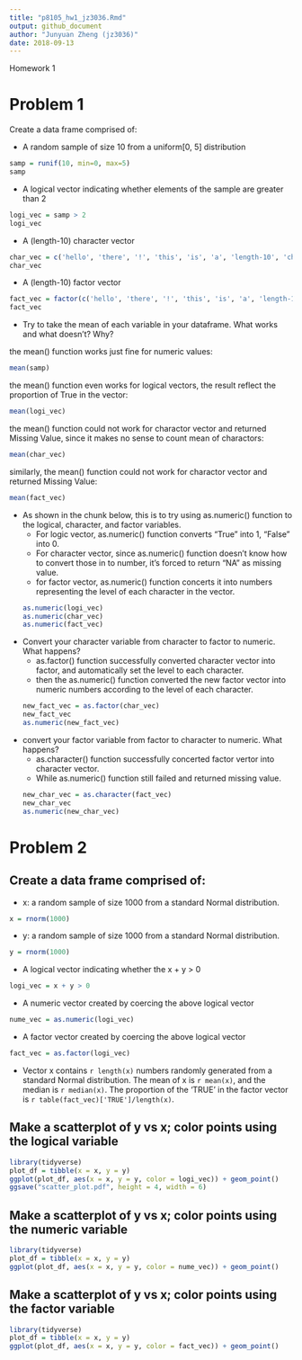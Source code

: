 ```yaml
---
title: "p8105_hw1_jz3036.Rmd"
output: github_document
author: "Junyuan Zheng (jz3036)"
date: 2018-09-13
---
```

Homework 1

# Problem 1

Create a data frame comprised of:

* A random sample of size 10 from a uniform[0, 5] distribution
```r
samp = runif(10, min=0, max=5)
samp
```

* A logical vector indicating whether elements of the sample are greater than 2
```r
logi_vec = samp > 2
logi_vec
```

* A (length-10) character vector
```r
char_vec = c('hello', 'there', '!', 'this', 'is', 'a', 'length-10', 'character', 'vector', ':)')
char_vec
```

* A (length-10) factor vector
```r
fact_vec = factor(c('hello', 'there', '!', 'this', 'is', 'a', 'length-10', 'factor', 'vector', ':)'))
fact_vec
```

* Try to take the mean of each variable in your dataframe. What works and what doesn’t? Why?

the mean() function works just fine for numeric values:
```r
mean(samp)
```
    
the mean() function even works for logical vectors, the result reflect the proportion of True in the vector:
    
```r
mean(logi_vec)
```

the mean() function could not work for charactor vector and returned Missing Value, since it makes no sense to count mean of charactors:
```r
mean(char_vec)
```

similarly, the mean() function could not work for charactor vector and returned Missing Value:
```r
mean(fact_vec)
```

* As shown in the chunk below, this is to try using as.numeric() function to the logical, character, and factor variables.
    * For logic vector, as.numeric() function converts "True" into 1, "False" into 0.
    * For character vector, since as.numeric() function doesn't know how to convert those in to number, it's forced to return "NA" as missing value.
    * for factor vector, as.numeric() function concerts it into numbers representing the level of each character in the vector.
```r
as.numeric(logi_vec)
as.numeric(char_vec)
as.numeric(fact_vec)
```

* Convert your character variable from character to factor to numeric. What happens?
    * as.factor() function successfully converted character vector into factor, and automatically set the level to each character.
    * then the as.numeric() function converted the new factor vector into numeric numbers according to the level of each character.
```r
new_fact_vec = as.factor(char_vec)
new_fact_vec
as.numeric(new_fact_vec)
```

* convert your factor variable from factor to character to numeric. What happens?
    * as.character() function successfully concerted factor vertor into character vector.
    * While as.numeric() function still failed and returned missing value.
```r
new_char_vec = as.character(fact_vec)
new_char_vec
as.numeric(new_char_vec)
```

# Problem 2

## Create a data frame comprised of:

* x: a random sample of size 1000 from a standard Normal distribution.
```r
x = rnorm(1000)
```

* y: a random sample of size 1000 from a standard Normal distribution.
```r
y = rnorm(1000)
```

* A logical vector indicating whether the x + y > 0
```r
logi_vec = x + y > 0
```

* A numeric vector created by coercing the above logical vector
```r
nume_vec = as.numeric(logi_vec)
```

* A factor vector created by coercing the above logical vector
```r
fact_vec = as.factor(logi_vec)
```

* Vector x contains `r length(x)` numbers randomly generated from a standard Normal distribution. The mean of x is `r mean(x)`, and the median is `r median(x)`. The proportion of the 'TRUE' in the factor vector is `r table(fact_vec)['TRUE']/length(x)`.

## Make a scatterplot of y vs x; color points using the logical variable
```r
library(tidyverse)
plot_df = tibble(x = x, y = y)
ggplot(plot_df, aes(x = x, y = y, color = logi_vec)) + geom_point()
ggsave("scatter_plot.pdf", height = 4, width = 6)
```

## Make a scatterplot of y vs x; color points using the numeric variable
```r
library(tidyverse)
plot_df = tibble(x = x, y = y)
ggplot(plot_df, aes(x = x, y = y, color = nume_vec)) + geom_point()
```

## Make a scatterplot of y vs x; color points using the factor variable
```r
library(tidyverse)
plot_df = tibble(x = x, y = y)
ggplot(plot_df, aes(x = x, y = y, color = fact_vec)) + geom_point()
```